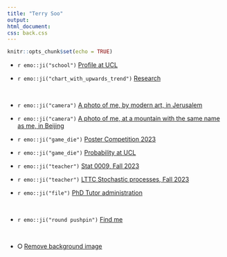 ```yaml
---
title: "Terry Soo"
output: 
html_document: 
css: back.css
---
```




```r
knitr::opts_chunk$set(echo = TRUE)
```

* `r emo::ji("school")` [Profile at UCL](https://www.ucl.ac.uk/statistics/dr-terry-soo)



*  `r emo::ji("chart_with_upwards_trend")` [Research](https://tsoo-math.github.io/m3/research.html)

<br>

* `r emo::ji("camera")` [A photo of me, by modern art, in Jerusalem](https://tsoo-math.github.io/m3/tsrain.jpg)


* `r emo::ji("camera")` [A photo of me, at a mountain with the same name as me, in Beijing](https://tsoo-math.github.io/m3/terrysoo.htm)


* `r emo::ji("game_die")` [Poster Competition 2023](https://tsoo-math.github.io/ucl2/grst/2023-poster.html)


* `r emo::ji("game_die")` [Probability at UCL](https://sites.google.com/view/probability-at-ucl/home?authuser=0)



* `r emo::ji("teacher")` [Stat 0009, Fall 2023](https://tsoo-math.github.io/ucl4/skeleton-stat9-2023.html)


* `r emo::ji("teacher")` [LTTC Stochastic processes, Fall 2023](https://tsoo-math.github.io/lttc/skeleton-LTTC-2023.html)


*   `r emo::ji("file")` [PhD Tutor administration](https://tsoo-math.github.io/ucl2/grst/links.html)


<br>

*   `r emo::ji("round pushpin")` [Find me](https://tsoo-math.github.io/find.html)

<br>




* &#x2B58; [Remove background image](https://tsoo-math.github.io/index-noback.html)


